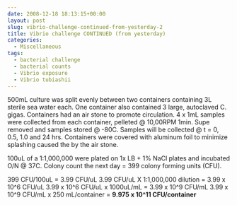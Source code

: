 ```yaml
---
date: 2008-12-18 18:13:15+00:00
layout: post
slug: vibrio-challenge-continued-from-yesterday-2
title: Vibrio challenge CONTINUED (from yesterday)
categories:
  - Miscellaneous
tags:
  - bacterial challenge
  - bacterial counts
  - Vibrio exposure
  - Vibrio tubiashii
---
```


500mL culture was split evenly between two containers containing 3L sterile sea water each. One container also contained 3 large, autoclaved C. gigas. Containers had an air stone to promote circulation. 4 x 1mL samples were collected from each container, pelleted @ 10,00RPM 1min. Supe removed and samples stored @ -80C. Samples will be collected @ t = 0, 0.5, 1.0 and 24 hrs. Containers were covered with aluminum foil to minimize splashing caused the by the air stone.

100uL of a 1:1,000,000 were plated on 1x LB + 1% NaCl plates and incubated O/N @ 37C. Colony count the next day = 399 colony forming units (CFU).

399 CFU/100uL = 3.99 CFU/uL
3.99 CFU/uL X 1:1,000,000 dilution = 3.99 x 10^6 CFU/uL
3.99 x 10^6 CFU/uL x 1000uL/mL = 3.99 x 10^9 CFU/mL
3.99 x 10^9 CFU/mL x 250 mL/container = **9.975 x 10^11 CFU/container**
